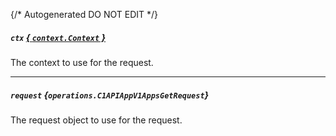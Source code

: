 {/* Autogenerated DO NOT EDIT  */}

##### `ctx` [*{ `context.Context` }*](https://pkg.go.dev/context#Context)
The context to use for the request.

---
##### `request` *{`operations.C1APIAppV1AppsGetRequest`}*
The request object to use for the request.
<Collapsible openLabel={Labels.showProperties} closeLabel={Labels.hideProperties}>
    <C1APIAppV1AppsGetRequest/>
</Collapsible>


